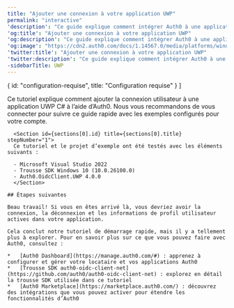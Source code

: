 ---
title: "Ajouter une connexion à votre application UWP"
permalink: "interactive"
'description': "Ce guide explique comment intégrer Auth0 à une application UWP C# , à l’aide de la trousse SDK OidcClient.UWP."
'og:title': "Ajouter une connexion à votre application UWP"
'og:description': "Ce guide explique comment intégrer Auth0 à une application UWP C# , à l’aide de la trousse SDK OidcClient.UWP."
'og:image': "https://cdn2.auth0.com/docs/1.14567.0/media/platforms/windows-8.png"
'twitter:title': "Ajouter une connexion à votre application UWP"
'twitter:description': "Ce guide explique comment intégrer Auth0 à une application UWP C# , à l’aide de la trousse SDK OidcClient.UWP."
-sidebarTitle: UWP
---


  { id: "configuration-requise", title: "Configuration requise" }
]

<Recipe>
  <Content>
    Ce tutoriel explique comment ajouter la connexion utilisateur à une application UWP C# à l’aide d’Auth0. Nous vous recommandons de vous connecter pour suivre ce guide rapide avec les exemples configurés pour votre compte.

      <Section id={sections[0].id} title={sections[0].title} stepNumber="1">
      Ce tutoriel et le projet d’exemple ont été testés avec les éléments suivants :

      - Microsoft Visual Studio 2022
      - Trousse SDK Windows 10 (10.0.26100.0)
      - Auth0.OidcClient.UWP 4.0.0
      </Section>

    ## Étapes suivantes

    Beau travail! Si vous en êtes arrivé là, vous devriez avoir la connexion, la déconnexion et les informations de profil utilisateur actives dans votre application.

    Cela conclut notre tutoriel de démarrage rapide, mais il y a tellement plus à explorer. Pour en savoir plus sur ce que vous pouvez faire avec Auth0, consultez :

    *   [Auth0 Dashboard](https://manage.auth0.com/#) : apprenez à configurer et gérer votre locataire et vos applications Auth0
    *   [Trousse SDK auth0-oidc-client-net](https://github.com/auth0/auth0-oidc-client-net) : explorez en détail la trousse SDK utilisée dans ce tutoriel
    *   [Auth0 Marketplace](https://marketplace.auth0.com/) : découvrez des intégrations que vous pouvez activer pour étendre les fonctionnalités d’Auth0
  </Content>

  <SideMenu sections={sections}>
      <SideMenuSectionItem id={sections[0].id}>
        <SignUpForm lang="fr"/>
      </SideMenuSectionItem>
    </SideMenu>
</Recipe>
